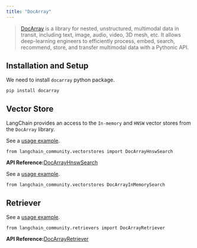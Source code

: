 ```yaml
---
title: "DocArray"
---
```


> [DocArray](https://docarray.jina.ai/) is a library for nested, unstructured, multimodal data in transit, including text, image, audio, video, 3D mesh, etc. It allows deep-learning engineers to efficiently process, embed, search, recommend, store, and transfer multimodal data with a Pythonic API.

## Installation and Setup

We need to install `docarray` python package.

```
pip install docarray
```

## Vector Store

LangChain provides an access to the `In-memory` and `HNSW` vector stores from the `DocArray` library.

See a [usage example](/src/oss/integrations/vectorstores/docarray_hnsw).

```
from langchain_community.vectorstores import DocArrayHnswSearch
```

**API Reference:**[DocArrayHnswSearch](https://python.langchain.com/api_reference/community/vectorstores/langchain_community.vectorstores.docarray.hnsw.DocArrayHnswSearch.html)

See a [usage example](/src/oss/integrations/vectorstores/docarray_in_memory).

```
from langchain_community.vectorstores DocArrayInMemorySearch
```

## Retriever

See a [usage example](/src/oss/integrations/retrievers/docarray_retriever).

```
from langchain_community.retrievers import DocArrayRetriever
```

**API Reference:**[DocArrayRetriever](https://python.langchain.com/api_reference/community/retrievers/langchain_community.retrievers.docarray.DocArrayRetriever.html)
